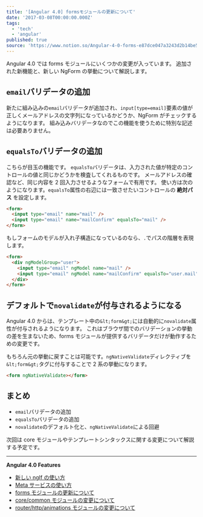 ```yaml
---
title: '[Angular 4.0] formsモジュールの更新について'
date: '2017-03-08T00:00:00.000Z'
tags:
  - 'tech'
  - 'angular'
published: true
source: 'https://www.notion.so/Angular-4-0-forms-e87dce047a3243d2b14be546a741e9d9'
---
```


Angular 4.0 では forms モジュールにいくつかの変更が入っています。 追加された新機能と、新しい NgForm の挙動について解説します。

## `email`バリデータの追加

新たに組み込みの`email`バリデータが追加され、`input[type=email]`要素の値が正しくメールアドレスの文字列になっているかどうか、NgForm がチェックするようになります。 組み込みバリデータなのでこの機能を使うために特別な記述は必要ありません。

## `equalsTo`バリデータの追加

こちらが目玉の機能です。 `equalsTo`バリデータは、入力された値が特定のコントロールの値と同じかどうかを検査してくれるものです。 メールアドレスの確認など、同じ内容を 2 回入力させるようなフォームで有用です。 使い方は次のようになります。`equalsTo`属性の右辺には一致させたいコントロールの **絶対パス** を設定します。

```html
<form>
  <input type="email" name="mail" />
  <input type="email" name="mailConfirm" equalsTo="mail" />
</form>
```

もしフォームのモデルが入れ子構造になっているのなら、`.`でパスの階層を表現します。

```html
<form>
  <div ngModelGroup="user">
    <input type="email" ngModel name="mail" />
    <input type="email" ngModel name="mailConfirm" equalsTo="user.mail" />
  </div>
</form>
```

## デフォルトで`novalidate`が付与されるようになる

Angular 4.0 からは、テンプレート中の`&lt;form&gt;`には自動的に`novalidate`属性が付与されるようになります。 これはブラウザ間でのバリデーションの挙動の差を生まないため、forms モジュールが提供するバリデータだけが動作するための変更です。

もちろん元の挙動に戻すことは可能です。`ngNativeValidate`ディレクティブを`&lt;form&gt;`タグに付与することで 2 系の挙動になります。

```html
<form ngNativeValidate></form>
```

## まとめ

- `email`バリデータの追加
- `equalsTo`バリデータの追加
- `novalidate`のデフォルト化と、`ngNativeValidate`による回避

次回は core モジュールやテンプレートシンタックスに関する変更について解説する予定です。

---

**Angular 4.0 Features**

- [新しい ngIf の使い方](/post/ng4-feature-ngif/)
- [Meta サービスの使い方](/post/ng4-feature-meta-service/)
- [forms モジュールの更新について](/post/ng4-feature-forms-update/)
- [core/common モジュールの変更について](/post/ng4-feature-core-update/)
- [router/http/animations モジュールの変更について](/post/ng4-feature-libs-update/)
